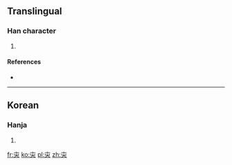 ==Translingual==

===Han character===
{{Han char|rn=8|rad=亠|as=04|sn=6|four=|canj=卜人山 (YOU)}}

# {{defn|Han|sort=亠04}}

====References====
* {{Han ref|kx=0088.111|dkj=|dj=|hdz=|uh=342A|ud=13354|bh=|bd=}}

----

==Korean==

===Hanja===
{{ko-hanja|hangeul=[[천]], [[해]]|rv=cheon, hae|mr=ch'ŏn, hae|y=chen, hay|eumhun=돼지|ehrv=dwaeji|ehmr=twaeji|ehy=twayci}}{{rfv-sense}}

# {{defn|lang=ko|sort=亠04}}

[[fr:㐪]]
[[ko:㐪]]
[[pl:㐪]]
[[zh:㐪]]